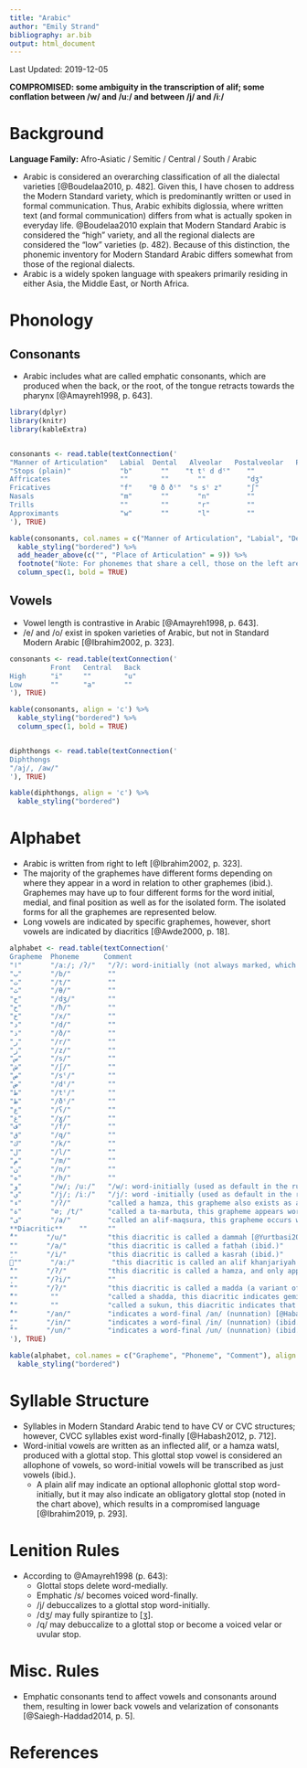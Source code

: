 ```yaml
---
title: "Arabic"
author: "Emily Strand"
bibliography: ar.bib
output: html_document
---
```


Last Updated: 2019-12-05

**COMPROMISED: some ambiguity in the transcription of alif; some conflation between /w/ and /uː/ and between /j/ and /iː/**

# Background

**Language Family:** Afro-Asiatic / Semitic / Central / South / Arabic

* Arabic is considered an overarching classification of all the dialectal varieties [@Boudelaa2010, p. 482]. Given this, I have chosen to address the Modern Standard variety, which is predominantly written or used in formal communication. Thus, Arabic exhibits diglossia, where written text (and formal communication) differs from what is actually spoken in everyday life. @Boudelaa2010 explain that Modern Standard Arabic is considered the "high" variety, and all the regional dialects are considered the "low" varieties (p. 482). Because of this distinction, the phonemic inventory for Modern Standard Arabic differs somewhat from those of the regional dialects.
* Arabic is a widely spoken language with speakers primarily residing in either Asia, the Middle East, or North Africa.

# Phonology

## Consonants

* Arabic includes what are called emphatic consonants, which are produced when the back, or the root, of the tongue retracts towards the pharynx [@Amayreh1998, p. 643].

```r

library(dplyr)
library(knitr)
library(kableExtra)


consonants <- read.table(textConnection('
"Manner of Articulation"   Labial  Dental   Alveolar   Postalveolar   Palatal    Velar   Uvular    Pharyngeal    Glottal
"Stops (plain)"            "b"       ""    "t tˤ d dˤ"    ""            ""        "k"      "q"         ""          "ʔ"
Affricates                 ""        ""       ""          "dʒ"          ""        ""       ""          ""          ""
Fricatives                 "f"    "θ ð ðˤ"  "s sˤ z"      "ʃ"           ""       "x ɣ"     ""         "ħ ʕ"        "h"
Nasals                     "m"       ""       "n"         ""            ""        ""       ""          ""          ""
Trills                     ""        ""       "r"         ""            ""        ""       ""          ""          ""
Approximants               "w"       ""       "l"         ""            "j"       ""       ""          ""          ""
'), TRUE)

kable(consonants, col.names = c("Manner of Articulation", "Labial", "Dental", "Alveolar", "Postalveolar", "Palatal", "Velar", "Uvular", "Pharyngeal", "Glottal"), align = 'c') %>%
  kable_styling("bordered") %>%
  add_header_above(c("", "Place of Articulation" = 9)) %>%
  footnote("Note: For phonemes that share a cell, those on the left are voiceless and those on the right are voiced. Phonemes that have the diacritic (ˤ) are emphatic.", general_title = "") %>%
  column_spec(1, bold = TRUE)
```

## Vowels

* Vowel length is contrastive in Arabic [@Amayreh1998, p. 643].
* /e/ and /o/ exist in spoken varieties of Arabic, but not in Standard Modern Arabic [@Ibrahim2002, p. 323].

```r
consonants <- read.table(textConnection('
          Front   Central   Back
High      "i"     ""        "u"
Low       ""      "a"       ""
'), TRUE)

kable(consonants, align = 'c') %>%
  kable_styling("bordered") %>%
  column_spec(1, bold = TRUE)


diphthongs <- read.table(textConnection('
Diphthongs
"/aj/, /aw/"
'), TRUE)

kable(diphthongs, align = 'c') %>%
  kable_styling("bordered")
```

# Alphabet

* Arabic is written from right to left [@Ibrahim2002, p. 323].
* The majority of the graphemes have different forms depending on where they appear in a word in relation to other graphemes (ibid.). Graphemes may have up to four different forms for the word initial, medial, and final position as well as for the isolated form. The isolated forms for all the graphemes are represented below.
* Long vowels are indicated by specific graphemes, however, short vowels are indicated by diacritics [@Awde2000, p. 18].

```r

alphabet <- read.table(textConnection('
Grapheme  Phoneme      Comment
"ا"       "/aː/; /ʔ/"   "/ʔ/: word-initially (not always marked, which somewhat compromises the language)"
"ب"       "/b/"         ""
"ت"       "/t/"         ""
"ث"       "/θ/"         ""
"ج"       "/dʒ/"        ""
"ح"       "/ħ/"         ""
"خ"       "/x/"         ""
"د"       "/d/"         ""
"ذ"       "/ð/"         ""
"ر"       "/r/"         ""
"ز"       "/z/"         ""
"س"       "/s/"         ""
"ش"       "/ʃ/"         ""
"ص"       "/sˤ/"        ""
"ض"       "/dˤ/"        ""
"ط"       "/tˤ/"        ""
"ظ"       "/ðˤ/"        ""
"ع"       "/ʕ/"         ""
"غ"       "/ɣ/"         ""
"ف"       "/f/"         ""
"ق"       "/q/"         ""
"ك"       "/k/"         ""
"ل"       "/l/"         ""
"م"       "/m/"         ""
"ن"       "/n/"         ""
"ه"       "/h/"         ""
"و"       "/w/; /uː/"   "/w/: word-initially (used as default in the rules); /uː/: preceded by a short /u/ diacritic"
"ي"       "/j/; /iː/"   "/j/: word -initially (used as default in the rules); /iː/ preceded by a short /i/ diacritic"
"ء"       "/ʔ/"         "called a hamza, this grapheme also exists as a diacritic (explained below)"
"ة"       "∅; /t/"      "called a ta-marbuta, this grapheme appears word-finally, corresponding to /t/ if followed by a diacritic or ∅ otherwise [@Biadsy2009, p. 3]"
"ى"       "/a/"         "called an alif-maqsura, this grapheme occurs word-finally [@Habash2010, p. 11; @Biadsy2009, p. 3]"      
**Diacritic**    ""     ""
"ُ"       "/u/"          "this diacritic is called a dammah [@Yurtbasi2016, p. 146]"
"َ"       "/a/"          "this diacritic is called a fatḥah (ibid.)"
"ِ"       "/i/"          "this diacritic is called a kasrah (ibid.)"
"ٰ"       "/aː/"         "this diacritic is called an alif khanjariyah (ibid.)"
"ٔ"       "/ʔ/"          "this diacritic is called a hamza, and only appears (as a diacritic) in combination with ⟨ا⟩ ,⟨ي⟩, and ⟨و⟩ [@Habash2010, pp. 5-6]"
"ٕ"       "/ʔi/"         ""
"ٓ"       "/ʔ/"          "this diacritic is called a madda (a variant of the hamza), appearing in combination with ⟨ا⟩ [@Habash2010, p. 6]"
"ّ"        ""            "called a shadda, this diacritic indicates gemination of consonants [@Habash2010, p. 11]"
"ْ"        ""            "called a sukun, this diacritic indicates that no vowel follows the consonant in which it\'s attached to; it also typically marks syllable boundaries [@Habash2012, p. 712]"
"ٌ"       "/an/"         "indicates a word-final /an/ (nunnation) [@Habash2012, p. 713]"
"ٍ"       "/in/"         "indicates a word-final /in/ (nunnation) (ibid.)"
"ً"       "/un/"         "indicates a word-final /un/ (nunnation) (ibid.)"
'), TRUE)

kable(alphabet, col.names = c("Grapheme", "Phoneme", "Comment"), align = 'c') %>%
  kable_styling("bordered")
```

# Syllable Structure

* Syllables in Modern Standard Arabic tend to have CV or CVC structures; however, CVCC syllables exist word-finally [@Habash2012, p. 712].
* Word-initial vowels are written as an inflected alif, or a hamza watsl, produced with a glottal stop. This glottal stop vowel is considered an allophone of vowels, so word-initial vowels will be transcribed as just vowels (ibid.).
    - A plain alif may indicate an optional allophonic glottal stop word-initially, but it may also indicate an obligatory glottal stop (noted in the chart above), which results in a compromised language [@Ibrahim2019, p. 293].  

# Lenition Rules

* According to @Amayreh1998 (p. 643):
    - Glottal stops delete word-medially.
    - Emphatic /s/ becomes voiced word-finally.
    - /j/ debuccalizes to a glottal stop word-initially.
    - /dʒ/ may fully spirantize to [ʒ].
    - /q/ may debuccalize to a glottal stop or become a voiced velar or uvular stop.

# Misc. Rules

* Emphatic consonants tend to affect vowels and consonants around them, resulting in lower back vowels and velarization of consonants [@Saiegh-Haddad2014, p. 5].

# References
